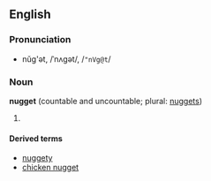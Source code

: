 ==English==
===Pronunciation===
*nŭg'ət, /ˈnʌɡət/, /<tt>"nVg@t</tt>/

===Noun===
'''nugget''' (countable and uncountable; plural: [[nuggets]])

# {{stub}}
<!-- # (countable) as in gold nugget
     # (uncountable) a type of boot polish -->

====Derived terms====
*[[nuggety]]
*[[chicken nugget]]